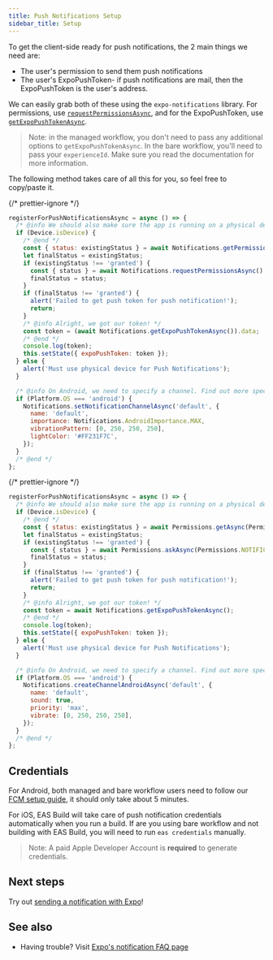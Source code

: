 ```yaml
---
title: Push Notifications Setup
sidebar_title: Setup
---
```



To get the client-side ready for push notifications, the 2 main things we need are:

- The user's permission to send them push notifications
- The user's ExpoPushToken- if push notifications are mail, then the ExpoPushToken is the user's address.

We can easily grab both of these using the `expo-notifications` library. For permissions, use [`requestPermissionsAsync`](../versions/latest/sdk/notifications.md#requestpermissionsasyncrequest-notificationpermissionsrequest-promisenotificationpermissionsstatus), and for the ExpoPushToken, use [`getExpoPushTokenAsync`](../versions/latest/sdk/notifications.md#getexpopushtokenasyncoptions-expotokenoptions-expopushtoken).

> Note: in the managed workflow, you don't need to pass any additional options to `getExpoPushTokenAsync`. In the bare workflow, you'll need to pass your `experienceId`. Make sure you read the documentation for more information.

The following method takes care of all this for you, so feel free to copy/paste it.

<Tabs>
<Tab label="New notifications">

{/* prettier-ignore */}
```javascript
registerForPushNotificationsAsync = async () => {
  /* @info We should also make sure the app is running on a physical device, since push notifications won't work on a simulator. */
  if (Device.isDevice) {
    /* @end */
    const { status: existingStatus } = await Notifications.getPermissionsAsync();
    let finalStatus = existingStatus;
    if (existingStatus !== 'granted') {
      const { status } = await Notifications.requestPermissionsAsync();
      finalStatus = status;
    }
    if (finalStatus !== 'granted') {
      alert('Failed to get push token for push notification!');
      return;
    }
    /* @info Alright, we got our token! */
    const token = (await Notifications.getExpoPushTokenAsync()).data;
    /* @end */
    console.log(token);
    this.setState({ expoPushToken: token });
  } else {
    alert('Must use physical device for Push Notifications');
  }

  /* @info On Android, we need to specify a channel. Find out more specifics in the expo-notifications documentation. */
  if (Platform.OS === 'android') {
    Notifications.setNotificationChannelAsync('default', {
      name: 'default',
      importance: Notifications.AndroidImportance.MAX,
      vibrationPattern: [0, 250, 250, 250],
      lightColor: '#FF231F7C',
    });
  }
  /* @end */
};
```

</Tab>
<Tab label="Legacy notifications">

{/* prettier-ignore */}
```javascript
registerForPushNotificationsAsync = async () => {
  /* @info We should also make sure the app is running on a physical device, since push notifications won't work on a simulator. */
  if (Device.isDevice) {
    /* @end */
    const { status: existingStatus } = await Permissions.getAsync(Permissions.NOTIFICATIONS);
    let finalStatus = existingStatus;
    if (existingStatus !== 'granted') {
      const { status } = await Permissions.askAsync(Permissions.NOTIFICATIONS);
      finalStatus = status;
    }
    if (finalStatus !== 'granted') {
      alert('Failed to get push token for push notification!');
      return;
    }
    /* @info Alright, we got our token! */
    const token = await Notifications.getExpoPushTokenAsync();
    /* @end */
    console.log(token);
    this.setState({ expoPushToken: token });
  } else {
    alert('Must use physical device for Push Notifications');
  }

  /* @info On Android, we need to specify a channel. Find out more specifics in the expo-notifications documentation. */
  if (Platform.OS === 'android') {
    Notifications.createChannelAndroidAsync('default', {
      name: 'default',
      sound: true,
      priority: 'max',
      vibrate: [0, 250, 250, 250],
    });
  }
  /* @end */
};
```

</Tab>
</Tabs>

## Credentials

For Android, both managed and bare workflow users need to follow our [FCM setup guide](using-fcm.md), it should only take about 5 minutes.

For iOS, EAS Build will take care of push notification credentials automatically when you run a build. If are you using bare workflow and not building with EAS Build, you will need to run `eas credentials` manually.

> Note: A paid Apple Developer Account is **required** to generate credentials.

## Next steps

Try out [sending a notification with Expo](./sending-notifications.md)!

## See also

- Having trouble? Visit [Expo's notification FAQ page](./faq.md)
